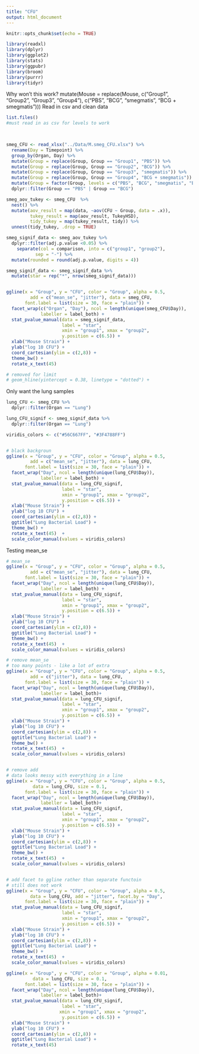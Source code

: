 ```yaml
---
title: "CFU"
output: html_document
---
```


```r
knitr::opts_chunk$set(echo = TRUE)
```


```r
library(readxl)
library(dplyr)
library(ggplot2)
library(stats)
library(ggpubr)
library(broom)
library(purrr)
library(tidyr)
```
Why won't this work?
  mutate(Mouse = replace(Mouse, c("Group1", "Group2", "Group3", "Group4"),
                         c("PBS", "BCG", "smegmatis", "BCG + smegmatis")))
Read in csv and clean data
```r
list.files()
#must read in as csv for levels to work

 

smeg_CFU <- read_xlsx("../Data/M.smeg_CFU.xlsx") %>%
  rename(Day = Timepoint) %>%
  group_by(Organ, Day) %>%
  mutate(Group = replace(Group, Group == "Group1", "PBS")) %>%
  mutate(Group = replace(Group, Group == "Group2", "BCG")) %>%
  mutate(Group = replace(Group, Group == "Group3", "smegmatis")) %>%
  mutate(Group = replace(Group, Group == "Group4", "BCG + smegmatis")) %>% 
  mutate(Group = factor(Group, levels = c("PBS", "BCG", "smegmatis", "BCG + smegmatis"))) %>%
  dplyr::filter(Group == "PBS" | Group == "BCG")

smeg_aov_tukey <- smeg_CFU  %>%
  nest() %>%
  mutate(aov_result = map(data, ~aov(CFU ~ Group, data = .x)),
         tukey_result = map(aov_result, TukeyHSD),
         tidy_tukey = map(tukey_result, tidy)) %>%
  unnest(tidy_tukey, .drop = TRUE)

smeg_signif_data <- smeg_aov_tukey %>%
  dplyr::filter(adj.p.value <0.05) %>%
    separate(col = comparison, into = c("group1", "group2"), 
           sep = "-") %>%
  mutate(rounded = round(adj.p.value, digits = 4)) 

smeg_signif_data <- smeg_signif_data %>%
  mutate(star = rep("*", nrow(smeg_signif_data))) 


ggline(x = "Group", y = "CFU", color = "Group", alpha = 0.5,
         add = c("mean_se", "jitter"), data = smeg_CFU, 
       font.label = list(size = 30, face = "plain")) +
  facet_wrap(c("Organ", "Day"), ncol = length(unique(smeg_CFU$Day)), 
             labeller = label_both) + 
  stat_pvalue_manual(data = smeg_signif_data, 
                     label = "star",
                     xmin = "group1", xmax = "group2",
                     y.position = c(6.5)) +
  xlab("Mouse Strain") +
  ylab("log 10 CFU") +
  coord_cartesian(ylim = c(2,8)) +
  theme_bw() +
  rotate_x_text(45)

# removed for limit
# geom_hline(yintercept = 0.38, linetype = "dotted") +

```

Only want the lung samples

```r

lung_CFU <- smeg_CFU %>%
  dplyr::filter(Organ == "Lung")

lung_CFU_signif <- smeg_signif_data %>%
  dplyr::filter(Organ == "Lung")

viridis_colors <- c("#56C667FF", "#3F4788FF")


# black backgroun
ggline(x = "Group", y = "CFU", color = "Group", alpha = 0.5,
         add = c("mean_se", "jitter"), data = lung_CFU, 
       font.label = list(size = 30, face = "plain")) +
  facet_wrap("Day", ncol = length(unique(lung_CFU$Day)), 
             labeller = label_both) + 
  stat_pvalue_manual(data = lung_CFU_signif, 
                     label = "star",
                     xmin = "group1", xmax = "group2",
                     y.position = c(6.5)) +
  xlab("Mouse Strain") +
  ylab("log 10 CFU") +
  coord_cartesian(ylim = c(2,8)) +
  ggtitle("Lung Bacterial Load") +
  theme_bw() +
  rotate_x_text(45)  +
  scale_color_manual(values = viridis_colors) 

```

Testing mean_se
```r
# mean_se
ggline(x = "Group", y = "CFU", color = "Group", alpha = 0.5,
         add = c("mean_se", "jitter"), data = lung_CFU, 
       font.label = list(size = 30, face = "plain")) +
  facet_wrap("Day", ncol = length(unique(lung_CFU$Day)), 
             labeller = label_both) + 
  stat_pvalue_manual(data = lung_CFU_signif, 
                     label = "star",
                     xmin = "group1", xmax = "group2",
                     y.position = c(6.5)) +
  xlab("Mouse Strain") +
  ylab("log 10 CFU") +
  coord_cartesian(ylim = c(2,8)) +
  ggtitle("Lung Bacterial Load") +
  theme_bw() +
  rotate_x_text(45)  +
  scale_color_manual(values = viridis_colors) 

# remove mean_se
# too many points - like a lot of extra
ggline(x = "Group", y = "CFU", color = "Group", alpha = 0.5,
         add = c("jitter"), data = lung_CFU, 
       font.label = list(size = 30, face = "plain")) +
  facet_wrap("Day", ncol = length(unique(lung_CFU$Day)), 
             labeller = label_both)+
  stat_pvalue_manual(data = lung_CFU_signif, 
                     label = "star",
                     xmin = "group1", xmax = "group2",
                     y.position = c(6.5)) +
  xlab("Mouse Strain") +
  ylab("log 10 CFU") +
  coord_cartesian(ylim = c(2,8)) +
  ggtitle("Lung Bacterial Load") +
  theme_bw() +
  rotate_x_text(45)  +
  scale_color_manual(values = viridis_colors) 


# remove add
# data looks messy with everything in a line
ggline(x = "Group", y = "CFU", color = "Group", alpha = 0.5,
          data = lung_CFU, size = 0.1,
       font.label = list(size = 30, face = "plain")) +
  facet_wrap("Day", ncol = length(unique(lung_CFU$Day)), 
             labeller = label_both)+
  stat_pvalue_manual(data = lung_CFU_signif, 
                     label = "star",
                     xmin = "group1", xmax = "group2",
                     y.position = c(6.5)) +
  xlab("Mouse Strain") +
  ylab("log 10 CFU") +
  coord_cartesian(ylim = c(2,8)) +
  ggtitle("Lung Bacterial Load") +
  theme_bw() +
  rotate_x_text(45)  +
  scale_color_manual(values = viridis_colors) 


# add facet to ggline rather than separate functoin
# still does not work
ggline(x = "Group", y = "CFU", color = "Group", alpha = 0.5,
         data = lung_CFU, add = "jitter", facet.by = "Day",
       font.label = list(size = 30, face = "plain")) +
  stat_pvalue_manual(data = lung_CFU_signif, 
                     label = "star",
                     xmin = "group1", xmax = "group2",
                     y.position = c(6.5)) +
  xlab("Mouse Strain") +
  ylab("log 10 CFU") +
  coord_cartesian(ylim = c(2,8)) +
  ggtitle("Lung Bacterial Load") +
  theme_bw() +
  rotate_x_text(45)  +
  scale_color_manual(values = viridis_colors) 
```


```r
ggline(x = "Group", y = "CFU", color = "Group", alpha = 0.01,
          data = lung_CFU, size = 0.1,
       font.label = list(size = 30, face = "plain")) +
  facet_wrap("Day", ncol = length(unique(lung_CFU$Day)), 
             labeller = label_both)+
  stat_pvalue_manual(data = lung_CFU_signif, 
                     label = "star",
                    xmin = "group1", xmax = "group2",
                     y.position = c(6.5)) +
  xlab("Mouse Strain") +
  ylab("log 10 CFU") +
  coord_cartesian(ylim = c(2,8)) +
  ggtitle("Lung Bacterial Load") +
  rotate_x_text(45)  
```

